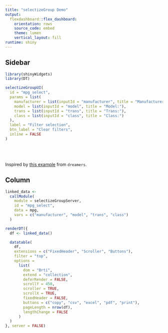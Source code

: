 ```yaml
---
title: "selectizeGroup Demo"
output: 
  flexdashboard::flex_dashboard:
    orientation: rows
    source_code: embed
    theme: lumen
    vertical_layout: fill
runtime: shiny
---
```


Sidebar {.sidebar data-width=200}
----------------------------

```r
library(shinyWidgets)
library(DT)

selectizeGroupUI(
  id = "mpg_select",
  params = list(
    manufacturer = list(inputId = "manufacturer", title = "Manufacturer:"),
    model = list(inputId = "model", title = "Model:"),
    trans = list(inputId = "trans", title = "Trans:"),
    class = list(inputId = "class", title = "Class:")
  ), 
  label = "Filter selection",
  btn_label = "Clear filters",
  inline = FALSE 
)
```
<br>
<br>
<br>
Inspired by [this example](https://dreamrs.github.io/shinyWidgets/reference/selectizeGroup-module.html) from `dreamers`.

Column 
----------------------------
```r
linked_data <-
  callModule(
    module = selectizeGroupServer,
    id = "mpg_select",
    data = mpg,
    vars = c("manufacturer", "model", "trans", "class")
  )

renderDT({
  df <- linked_data()

  datatable(
    df,
    extensions = c("FixedHeader", "Scroller", "Buttons"),
    filter = "top",
    options =
      list(
        dom = "Brti",
        extend = "collection",
        deferRender = FALSE,
        scrollY = 450,
        scroller = TRUE,
        scrollX = TRUE,
        fixedHeader = FALSE,
        buttons = c("copy", "csv", "excel", "pdf", "print"),
        pageLength = nrow(df),
        lengthChange = FALSE
      )
  )
}, server = FALSE)
```
